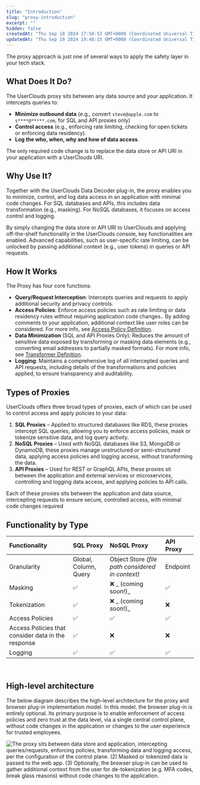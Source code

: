 ```yaml
---
title: "Introduction"
slug: "proxy-introduction"
excerpt: ""
hidden: false
createdAt: "Thu Sep 19 2024 17:50:53 GMT+0000 (Coordinated Universal Time)"
updatedAt: "Thu Sep 19 2024 19:48:15 GMT+0000 (Coordinated Universal Time)"
---
```


The proxy approach is just one of several ways to apply the safety layer in your tech stack.

## What Does It Do?

The UserClouds proxy sits between any data source and your application. It intercepts queries to:

- **Minimize outbound data** (e.g., convert `steve@apple.com` to `s****@*****.com`, for SQL and API proxies only)
- **Control access** (e.g., enforcing rate limiting, checking for open tickets or enforcing data residency).
- **Log the who, when, why and how of data access**.

The only required code change is to replace the data store or API URI in your application with a UserClouds URI.

## Why Use It?

Together with the UserClouds Data Decoder plug-in, the proxy enables you to minimize, control, and log data access in an application with minimal code changes. For SQL databases and APIs, this includes data transformation (e.g., masking). For NoSQL databases, it focuses on access control and logging.

By simply changing the data store or API URI to UserClouds and applying off-the-shelf functionality in the UserClouds console, key functionalities are enabled. Advanced capabilities, such as user-specific rate limiting, can be unlocked by passing additional context (e.g., user tokens) in queries or API requests.

## How It Works

The Proxy has four core functions:

- **Query/Request Interception**: Intercepts queries and requests to apply additional security and privacy controls.
- **Access Policies**: Enforce access policies such as rate limiting or data residency rules without requiring application code changes.. By adding comments to your application, additional context like user roles can be considered. For more info, see [Access Policy Definition](/docs/guides/definitions/access-policies).
- **Data Minimization** (SQL and API Proxies Only): Reduces the amount of sensitive data exposed by transforming or masking data elements (e.g., converting email addresses to partially masked formats). For more info, see [Transformer Definition](/docs/guides/definitions/transformers).
- **Logging**: Maintains a comprehensive log of all intercepted queries and API requests, including details of the transformations and policies applied, to ensure transparency and auditability.

## Types of Proxies

UserClouds offers three broad types of proxies, each of which can be used to control access and apply policies to your data:

1. **SQL Proxies** – Applied to structured databases like RDS, these proxies intercept SQL queries, allowing you to enforce access policies, mask or tokenize sensitive data, and log query activity.
2. **NoSQL Proxies** – Used with NoSQL databases like S3, MongoDB or DynamoDB, these proxies manage unstructured or semi-structured data, applying access policies and logging access, without transforming the data.
3. **API Proxies** – Used for REST or GraphQL APIs, these proxies sit between the application and external services or microservices, controlling and logging data access, and applying policies to API calls.

Each of these proxies sits between the application and data source, intercepting requests to ensure secure, controlled access, with minimal code changes required

## Functionality by Type

| Functionality                                      | SQL Proxy             | NoSQL Proxy                                      | API Proxy |
| :------------------------------------------------- | :-------------------- | :----------------------------------------------- | :-------- |
| Granularity                                        | Global, Column, Query | Object Store _(file path considered in context)_ | Endpoint  |
| Masking                                            | ✅                    | :x: _ (coming soon!)_                            | ✅        |
| Tokenization                                       | ✅                    | ❌ _ (coming soon!)_                             | ❌        |
| Access Policies                                    | ✅                    | ✅                                               | ✅        |
| Access Policies that consider data in the response | ✅                    | ❌                                               | ❌        |
| Logging                                            | ✅                    | ✅                                               | ✅        |

<br />

## High-level architecture

The below diagram describes the high-level architecture for the proxy and browser plug-in implementation model. In this model, the browser plug-in is entirely optional. Its primary purpose is to enable enforcement of access policies and zero trust at the data level, via a single central control plane, without code changes in the application or changes to the user experience for trusted employees.

![The proxy sits between data store and application, intercepting queries/requests, enforcing policies, transforming data and logging access, per the configuration of the control plane. (2) Masked or tokenized data is passed to the web app. (3) Optionally, the browser plug-in can be used to gather additional context from the user for de-tokenization (e.g. MFA codes, break glass reasons) without code changes to the application.](/assets/images/auth-flow.webp)
